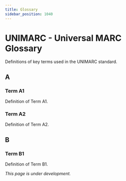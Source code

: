 ```yaml
---
title: Glossary
sidebar_position: 1040
---
```


# UNIMARC - Universal MARC Glossary

Definitions of key terms used in the UNIMARC standard.

## A

### Term A1
Definition of Term A1.

### Term A2
Definition of Term A2.

## B

### Term B1
Definition of Term B1.

*This page is under development.*
